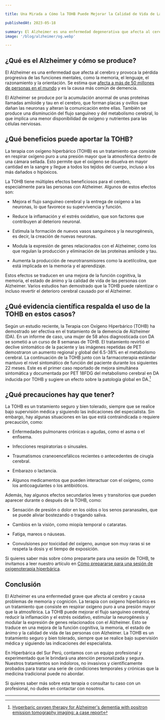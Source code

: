 ```yaml
---

title: Una Mirada a Cómo la TOHB Puede Mejorar la Calidad de Vida de Las Personas con Alzheimer

publishedAt: 2023-05-18

summary: El Alzheimer es una enfermedad degenerativa que afecta al cerebro y causa problemas de memoria y cognición. La terapia con oxígeno hiperbárico (TOHB) es un tratamiento que consiste en respirar oxígeno puro a una presión mayor que la atmosférica. En este artículo te explicamos cómo la TOHB puede beneficiar a las personas con Alzheimer y mejorar su calidad de vida.
image: '/blog/alzheimer/og.webp'

---
```


## ¿Qué es el Alzheimer y cómo se produce?

El Alzheimer es una enfermedad que afecta al cerebro y provoca la pérdida progresiva de las funciones mentales, como la memoria, el lenguaje, el razonamiento y la orientación. Se estima que [afecta a más de 50 millones de personas en el mundo](https://www.who.int/es/news-room/fact-sheets/detail/dementia) y es la causa más común de demencia.

El Alzheimer se produce por la acumulación anormal de unas proteínas llamadas amiloide y tau en el cerebro, que forman placas y ovillos que dañan las neuronas y alteran la comunicación entre ellas. También se produce una disminución del flujo sanguíneo y del metabolismo cerebral, lo que implica una menor disponibilidad de oxígeno y nutrientes para las células nerviosas.

## ¿Qué beneficios puede aportar la TOHB?

La terapia con oxígeno hiperbárico (TOHB) es un tratamiento que consiste en respirar oxígeno puro a una presión mayor que la atmosférica dentro de una cámara sellada. Esto permite que el oxígeno se disuelva en mayor cantidad en la sangre y llegue a todos los tejidos del cuerpo, incluso a los más dañados o hipóxicos.

La TOHB tiene múltiples efectos beneficiosos para el cerebro, especialmente para las personas con Alzheimer. Algunos de estos efectos son:

- Mejora el flujo sanguíneo cerebral y la entrega de oxígeno a las neuronas, lo que favorece su supervivencia y función.

- Reduce la inflamación y el estrés oxidativo, que son factores que contribuyen al deterioro neuronal.

- Estimula la formación de nuevos vasos sanguíneos y la neurogénesis, es decir, la creación de nuevas neuronas.

- Modula la expresión de genes relacionados con el Alzheimer, como los que regulan la producción y eliminación de las proteínas amiloide y tau.

- Aumenta la producción de neurotransmisores como la acetilcolina, que está implicada en la memoria y el aprendizaje.

Estos efectos se traducen en una mejora de la función cognitiva, la memoria, el estado de ánimo y la calidad de vida de las personas con Alzheimer. Varios estudios han demostrado que la TOHB puede ralentizar o incluso revertir el deterioro cerebral causado por el Alzheimer.

## ¿Qué evidencia científica respalda el uso de la TOHB en estos casos?

Según un estudio reciente, la Terapia con Oxígeno Hiperbárico (TOHB) ha demostrado ser efectiva en el tratamiento de la demencia de Alzheimer (DA). En un informe de caso, una mujer de 58 años diagnosticada con DA se sometió a un curso de 8 semanas de TOHB. El tratamiento revirtió el declive sintomático de la paciente y las imágenes repetidas de PET demostraron un aumento regional y global del 6.5-38% en el metabolismo cerebral. La continuación de la TOHB junto con la farmacoterapia estándar mantuvo el nivel sintomático de función del paciente durante los siguientes 22 meses. Este es el primer caso reportado de mejora simultánea sintomática y documentada por PET 18FDG del metabolismo cerebral en DA inducida por TOHB y sugiere un efecto sobre la patología global en DA.[^1]

## ¿Qué precauciones hay que tener?

La TOHB es un tratamiento seguro y bien tolerado, siempre que se realice bajo supervisión médica y siguiendo las indicaciones del especialista. Sin embargo, hay algunas situaciones en las que está contraindicada o requiere precaución, como:

- Enfermedades pulmonares crónicas o agudas, como el asma o el enfisema.

- Infecciones respiratorias o sinusales.

- Traumatismos craneoencefálicos recientes o antecedentes de cirugía cerebral.

- Embarazo o lactancia.

- Algunos medicamentos que pueden interactuar con el oxígeno, como los anticoagulantes o los antibióticos.

Además, hay algunos efectos secundarios leves y transitorios que pueden aparecer durante o después de la TOHB, como:

- Sensación de presión o dolor en los oídos o los senos paranasales, que se puede aliviar bostezando o tragando saliva.

- Cambios en la visión, como miopía temporal o cataratas.

- Fatiga, mareos o náuseas.

- Convulsiones por toxicidad del oxígeno, aunque son muy raras si se respeta la dosis y el tiempo de exposición.

Si quieres saber más sobre cómo prepararte para una sesión de TOHB, te invitamos a leer nuestro artículo en [Cómo prepararse para una sesión de oxigenoterapia hiperbárica](/blog/recomendaciones).

## Conclusión

El Alzheimer es una enfermedad grave que afecta al cerebro y causa problemas de memoria y cognición. La terapia con oxígeno hiperbárico es un tratamiento que consiste en respirar oxígeno puro a una presión mayor que la atmosférica. La TOHB puede mejorar el flujo sanguíneo cerebral, reducir la inflamación y el estrés oxidativo, estimular la neurogénesis y modular la expresión de genes relacionados con el Alzheimer. Esto se traduce en una mejora de la función cognitiva, la memoria, el estado de ánimo y la calidad de vida de las personas con Alzheimer. La TOHB es un tratamiento seguro y bien tolerado, siempre que se realice bajo supervisión médica y siguiendo las indicaciones del especialista.

En Hiperbárica del Sur Perú, contamos con un equipo profesional y experimentado que le brindará una atención personalizada y segura. Nuestros tratamientos son indoloros, no invasivos y científicamente probados para tratar una serie de condiciones temporales y crónicas que la medicina tradicional puede no abordar.

Si quieres saber más sobre esta terapia o consultar tu caso con un profesional, no dudes en contactar con nosotros.

---

[^1]: [Hyperbaric oxygen therapy for Alzheimer's dementia with positron emission tomography imaging: a case report](https://www.ncbi.nlm.nih.gov/pmc/articles/PMC6352566/)
